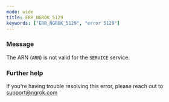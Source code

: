 ```yaml
---
mode: wide
title: ERR_NGROK_5129
keywords: ["ERR_NGROK_5129", "error 5129"]
---
```


### Message

The ARN (`ARN`) is not valid for the `SERVICE` service.

### Further help

If you're having trouble resolving this error, please reach out to [support@ngrok.com](mailto:support@ngrok.com?subject=Help%20with%20ERR_NGROK_5129)
